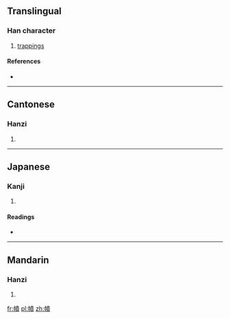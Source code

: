 ==Translingual==

===Han character===
{{Han char|rn=50|rad=巾|as=13|sn=16|four=4028<sub>6</sub>|canj=中月十廿金 (LBJTC)|ids=⿰[[巾]][[賁]]}}

# [[trappings]]

====References====
* {{Han ref|kx=0337.150|dkj=09109|dj=0644.160|hdz=10753.090|uh=5E69|ud=24169|bh=E56E|bd=58734}}

----

==Cantonese==

===Hanzi===
{{yue-hanzi|jyut=|y=fan4}}

# {{defn|lang=yue|sort=巾13}}

----

==Japanese==

===Kanji===
{{ja-kanji|grade=|rs=巾13}}

# {{defn|lang=ja|sort=巾13}}

====Readings====
* {{ja-readings|on=[[ふん]] (fun), [[ぶん]] (bun), [[ひ]] (hi)|kun=[[くつわのかざり]] (kutsuwanokazari)}}

----

==Mandarin==

===Hanzi===
{{cmn-hanzi|pin=[[fén]] ([[fen2]]), [[měng]] ([[meng3]])|wg=fen<sup>2</sup>, meng<sup>3</sup>}}

# {{defn|lang=cmn|sort=巾13}}

[[fr:幩]]
[[pl:幩]]
[[zh:幩]]